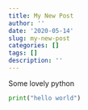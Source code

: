 ```yaml
---
title: My New Post
author: ''
date: '2020-05-14'
slug: my-new-post
categories: []
tags: []
description: ''
---
```


Some lovely python

```python
print("hello world")
```